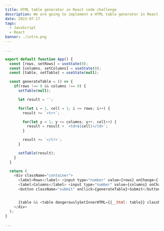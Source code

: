```yaml
---
title: HTML table generator in React code challenge
description: We are going to implement a HTML table generator in React.
date: 2023-07-17
tags:
  - JavaScript
  - React
banner: ./intro.png
---
```


```js
...

export default function App() {
  const [rows, setRows] = useState(0);
  const [columns, setColumns] = useState(0);
  const [table, setTable] = useState(null);

  const generateTable = () => {
    if(rows !== 0 && columns !== 0) {
      setTable(null);

      let result = '';

      for(let i = 1, cell = 1; i <= rows; i++) {
        result += `<tr>`;

        for(let y = 1; y <= columns; y++, cell++) {
          result = result + `<td>${cell}</td>`;
        }

        result += `</tr>`;
      }

      setTable(result);
    }
  }

  return (
    <div className="container">
      <label>Rows</label> <input type="number" value={rows} onChange={(e) => setRows(Number(e.target.value))} />
      <label>Columns</label> <input type="number" value={columns} onChange={(e) => setColumns(Number(e.target.value))} />
      <button className="submit" onClick={generateTable}>Submit</button>


      {table && <table dangerouslySetInnerHTML={{__html: table}} className="output" />}
    </div>
  );
}

...
```

